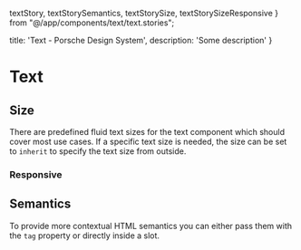   textStory,
  textStorySemantics,
  textStorySize,
  textStorySizeResponsive
} from "@/app/components/text/text.stories";

  title: 'Text - Porsche Design System',
  description: 'Some description'
}

# Text <ComponentStatus tagName="p-text"></ComponentStatus>

<TableOfContents headings={[]} />

## Size

There are predefined fluid text sizes for the text component which should cover most use cases. If a specific text size
is needed, the size can be set to `inherit` to specify the text size from outside.

<ComponentStory story={textStorySize} />

### Responsive

<ComponentStory story={textStorySizeResponsive} />

## Semantics

To provide more contextual HTML semantics you can either pass them with the `tag` property or directly inside a slot.

<ComponentStory story={textStorySemantics} />

